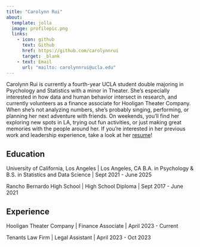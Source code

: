 ```yaml
---
title: "Carolynn Rui"
about:
  template: jolla
  image: profilepic.png
  links:
    - icon: github
      text: Github
      href: https://github.com/carolynnrui
      target: _blank
    - text: Email
      url: "mailto: carolynnrui@ucla.edu"
---
```


Carolynn Rui is currently a fourth-year UCLA student double majoring in Psychology and Statistics with a minor in Theater. She's especially interested in how data and human behavior intersect in research, and currently volunteers as a finance associate for Hooligan Theater Company. When she’s not analyzing numbers, she’s probably singing, performing, or planning her next adventure with friends. On weekends, you’ll find her exploring new spots in LA, trying out fun activities, or just making great memories with the people around her. If you're interested in her previous work and leadership experience, take a look at her [resume](/Resume.pdf){target="_blank"}!

## Education

University of California, Los Angeles \| Los Angeles, CA B.A. in Psychology & B.S. in Statistics and Data Science \| Sept 2021 - June 2025

Rancho Bernardo High School \| High School Diploma \| Sept 2017 - June 2021

## Experience

Hooligan Theater Company \| Finance Associate \| April 2023 - Current

Tenants Law Firm \| Legal Assistant \| April 2023 - Oct 2023
